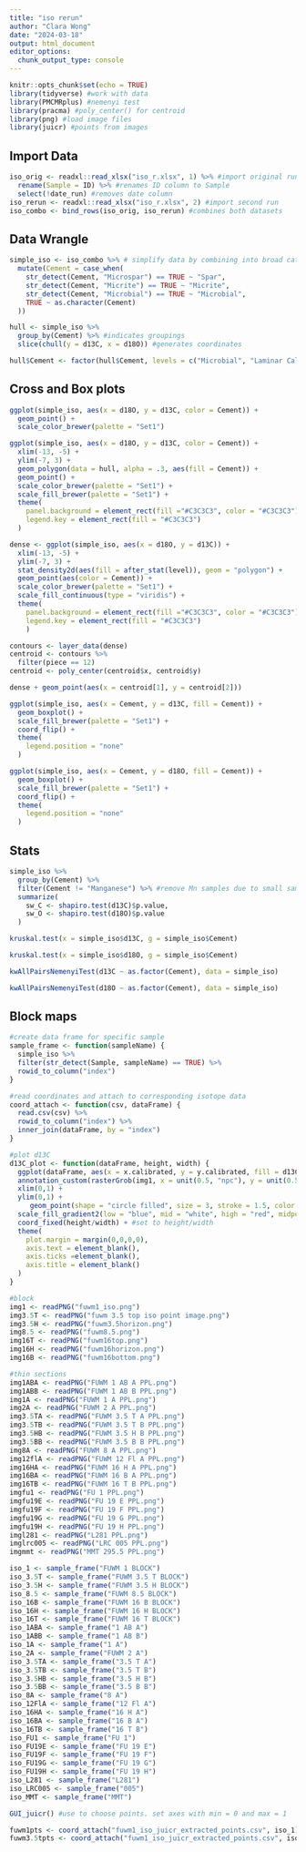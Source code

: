 ```yaml
---
title: "iso rerun"
author: "Clara Wong"
date: "2024-03-18"
output: html_document
editor_options: 
  chunk_output_type: console
---
```


```r
knitr::opts_chunk$set(echo = TRUE)
library(tidyverse) #work with data
library(PMCMRplus) #nemenyi test
library(pracma) #poly_center() for centroid
library(png) #load image files
library(juicr) #points from images
```

## Import Data
```r
iso_orig <- readxl::read_xlsx("iso_r.xlsx", 1) %>% #import original run
  rename(Sample = ID) %>% #renames ID column to Sample
  select(!date_run) #removes date column
iso_rerun <- readxl::read_xlsx("iso_r.xlsx", 2) #import second run
iso_combo <- bind_rows(iso_orig, iso_rerun) #combines both datasets
```

## Data Wrangle
```r
simple_iso <- iso_combo %>% # simplify data by combining into broad categories
  mutate(Cement = case_when(
    str_detect(Cement, "Microspar") == TRUE ~ "Spar",
    str_detect(Cement, "Micrite") == TRUE ~ "Micrite",
    str_detect(Cement, "Microbial") == TRUE ~ "Microbial",
    TRUE ~ as.character(Cement)
  ))
```

```r
hull <- simple_iso %>%
  group_by(Cement) %>% #indicates groupings
  slice(chull(y = d13C, x = d18O)) #generates coordinates

hull$Cement <- factor(hull$Cement, levels = c("Microbial", "Laminar Calcrete", "Micrite", "Manganese", "Spar")) #orders cements for legend/colors
```

## Cross and Box plots
```r
ggplot(simple_iso, aes(x = d18O, y = d13C, color = Cement)) +
  geom_point() +
  scale_color_brewer(palette = "Set1")
```

```r
ggplot(simple_iso, aes(x = d18O, y = d13C, color = Cement)) +
  xlim(-13, -5) +
  ylim(-7, 3) +
  geom_polygon(data = hull, alpha = .3, aes(fill = Cement)) +
  geom_point() +
  scale_color_brewer(palette = "Set1") +
  scale_fill_brewer(palette = "Set1") +
  theme(
    panel.background = element_rect(fill ="#C3C3C3", color = "#C3C3C3"),
    legend.key = element_rect(fill = "#C3C3C3")
  )
```

```r
dense <- ggplot(simple_iso, aes(x = d18O, y = d13C)) +
  xlim(-13, -5) +
  ylim(-7, 3) +
  stat_density2d(aes(fill = after_stat(level)), geom = "polygon") +
  geom_point(aes(color = Cement)) +
  scale_color_brewer(palette = "Set1") +
  scale_fill_continuous(type = "viridis") +
  theme(
    panel.background = element_rect(fill ="#C3C3C3", color = "#C3C3C3"),
    legend.key = element_rect(fill = "#C3C3C3")
    )

contours <- layer_data(dense)
centroid <- contours %>%
  filter(piece == 12)
centroid <- poly_center(centroid$x, centroid$y)

dense + geom_point(aes(x = centroid[1], y = centroid[2]))
```

```r
ggplot(simple_iso, aes(x = Cement, y = d13C, fill = Cement)) +
  geom_boxplot() +
  scale_fill_brewer(palette = "Set1") +
  coord_flip() +
  theme(
    legend.position = "none"
  )
```
```r
ggplot(simple_iso, aes(x = Cement, y = d18O, fill = Cement)) +
  geom_boxplot() +
  scale_fill_brewer(palette = "Set1") +
  coord_flip() +
  theme(
    legend.position = "none"
  )
```

## Stats
```r
simple_iso %>%
  group_by(Cement) %>%
  filter(Cement != "Manganese") %>% #remove Mn samples due to small sample size
  summarize(
    sw_C <- shapiro.test(d13C)$p.value,
    sw_O <- shapiro.test(d18O)$p.value
  )
```

```r
kruskal.test(x = simple_iso$d13C, g = simple_iso$Cement)
```
```r
kruskal.test(x = simple_iso$d18O, g = simple_iso$Cement)
```

```r
kwAllPairsNemenyiTest(d13C ~ as.factor(Cement), data = simple_iso)
```
```r
kwAllPairsNemenyiTest(d18O ~ as.factor(Cement), data = simple_iso)
```

## Block maps
```r
#create data frame for specific sample
sample_frame <- function(sampleName) {
  simple_iso %>%
  filter(str_detect(Sample, sampleName) == TRUE) %>%
  rowid_to_column("index")
}

#read coordinates and attach to corresponding isotope data
coord_attach <- function(csv, dataFrame) {
  read.csv(csv) %>%
  rowid_to_column("index") %>%
  inner_join(dataFrame, by = "index")
}

#plot d13C
d13C_plot <- function(dataFrame, height, width) {
  ggplot(dataFrame, aes(x = x.calibrated, y = y.calibrated, fill = d13C)) +
  annotation_custom(rasterGrob(img1, x = unit(0.5, "npc"), y = unit(0.5, "npc")), xmin = 0, xmax = 1, ymin = 0, ymax = 1) +
  xlim(0,1) +
  ylim(0,1) +
     geom_point(shape = "circle filled", size = 3, stroke = 1.5, color = "black") +
  scale_fill_gradient2(low = "blue", mid = "white", high = "red", midpoint = 0) +
  coord_fixed(height/width) + #set to height/width
  theme(
    plot.margin = margin(0,0,0,0),
    axis.text = element_blank(),
    axis.ticks =element_blank(),
    axis.title = element_blank()
  )
}
```

```r
#block
img1 <- readPNG("fuwm1_iso.png")
img3.5T <- readPNG("fuwm 3.5 top iso point image.png")
img3.5H <- readPNG("fuwm3.5horizon.png")
img8.5 <- readPNG("fuwm8.5.png")
img16T <- readPNG("fuwm16top.png")
img16H <- readPNG("fuwm16horizon.png")
img16B <- readPNG("fuwm16bottom.png")

#thin sections
img1ABA <- readPNG("FUWM 1 AB A PPL.png")
img1ABB <- readPNG("FUWM 1 AB B PPL.png")
img1A <- readPNG("FUWM 1 A PPL.png")
img2A <- readPNG("FUWM 2 A PPL.png")
img3.5TA <- readPNG("FUWM 3.5 T A PPL.png")
img3.5TB <- readPNG("FUWM 3.5 T B PPL.png")
img3.5HB <- readPNG("FUWM 3.5 H B PPL.png")
img3.5BB <- readPNG("FUWM 3.5 B B PPL.png")
img8A <- readPNG("FUWM 8 A PPL.png")
img12flA <- readPNG("FUWM 12 Fl A PPL.png")
img16HA <- readPNG("FUWM 16 H A PPL.png")
img16BA <- readPNG("FUWM 16 B A PPL.png")
img16TB <- readPNG("FUWM 16 T B PPL.png")
imgfu1 <- readPNG("FU 1 PPL.png")
imgfu19E <- readPNG("FU 19 E PPL.png")
imgfu19F <- readPNG("FU 19 F PPL.png")
imgfu19G <- readPNG("FU 19 G PPL.png")
imgfu19H <- readPNG("FU 19 H PPL.png")
imgl281 <- readPNG("L281 PPL.png")
imglrc005 <- readPNG("LRC 005 PPL.png")
imgmmt <- readPNG("MMT 295.5 PPL.png")
```

```r
iso_1 <- sample_frame("FUWM 1 BLOCK")
iso_3.5T <- sample_frame("FUWM 3.5 T BLOCK")
iso_3.5H <- sample_frame("FUWM 3.5 H BLOCK")
iso_8.5 <- sample_frame("FUWM 8.5 BLOCK")
iso_16B <- sample_frame("FUWM 16 B BLOCK")
iso_16H <- sample_frame("FUWM 16 H BLOCK")
iso_16T <- sample_frame("FUWM 16 T BLOCK")
iso_1ABA <- sample_frame("1 AB A")
iso_1ABB <- sample_frame("1 AB B")
iso_1A <- sample_frame("1 A")
iso_2A <- sample_frame("FUWM 2 A")
iso_3.5TA <- sample_frame("3.5 T A")
iso_3.5TB <- sample_frame("3.5 T B")
iso_3.5HB <- sample_frame("3.5 H B")
iso_3.5BB <- sample_frame("3.5 B B")
iso_8A <- sample_frame("8 A")
iso_12FlA <- sample_frame("12 Fl A")
iso_16HA <- sample_frame("16 H A")
iso_16BA <- sample_frame("16 B A")
iso_16TB <- sample_frame("16 T B")
iso_FU1 <- sample_frame("FU 1")
iso_FU19E <- sample_frame("FU 19 E")
iso_FU19F <- sample_frame("FU 19 F")
iso_FU19G <- sample_frame("FU 19 G")
iso_FU19H <- sample_frame("FU 19 H")
iso_L281 <- sample_frame("L281")
iso_LRC005 <- sample_frame("005")
iso_MMT <- sample_frame("MMT")
```

```r
GUI_juicr() #use to choose points. set axes with min = 0 and max = 1
```

```r
fuwm1pts <- coord_attach("fuwm1_iso_juicr_extracted_points.csv", iso_1)
fuwm3.5tpts <- coord_attach("fuwm1_iso_juicr_extracted_points.csv", iso_1)
```